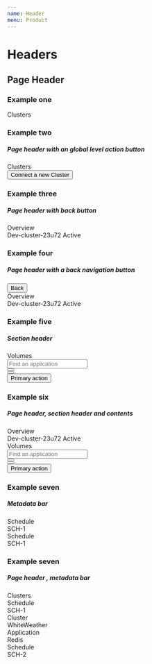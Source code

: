 ```yaml
---
name: Header
menu: Product
---
```



# Headers
## Page Header
### Example one

<Playground>
  <div class="outlet-header">
    <div class="outlet-header__top-bar">
      <div class="outlet-header__top-bar-title">
        <span>Clusters</span>
      </div>
    </div>
  </div>
</Playground>

### Example two
##### Page header with an global level action button

<Playground>
  <div class="outlet-header">
    <div class="outlet-header__top-bar">
      <div class="outlet-header__top-bar-title">
        <span>Clusters</span>
      </div>
      <div class="outlet-header__actions ml-auto">
        <div>
          <button class="btn btn-primary" title="Import new cluster">Connect a new Cluster</button>
        </div>
      </div>
    </div>
  </div>
</Playground>

### Example three
##### Page header with back button


<Playground>
  <div class="outlet-header">
    <div class="outlet-header__top-bar">
      <div class="outlet-header__top-bar-title">
        <span>Overview</span>
      </div>
    </div>
    <div class="outlet-header-meta-block">
      <span class="outlet-header-meta-block_content">Dev-cluster-23u72</span>
      <span class="badge badge-gradient-success badge-pill">Active</span>
    </div>
  </div>
</Playground>

### Example four
##### Page header with a back navigation button


<Playground>
  <div class="outlet-header">
    <div class="outlet-header-navigation">
      <button class="outlet-header-navigation_button">
        <span class="fa fa-arrow-left outlet-header-navigation_icon"></span>
        <span>Back</span>
      </button>
    </div>
    <div class="outlet-header__top-bar">
      <div class="outlet-header__top-bar-title">
        <span>Overview</span>
      </div>
    </div>
    <div class="outlet-header-meta-block">
      <span class="outlet-header-meta-block_content">Dev-cluster-23u72</span>
      <span class="badge badge-gradient-success badge-pill">Active</span>
    </div>
  </div>
</Playground>


### Example five
##### Section header
<Playground>
  <div class="section-header">
    <div class="section-header_title">
      <span class="section-header_title__text">Volumes</span>
    </div>
    <div class="section-header-controls">
      <div class="section-header-controls_item">
        <div class="input-search-icon_wrapper">
          <div class="input-search-icon">
          </div>
          <input class="form-control" placeholder="Find an application"/>
        </div>
      </div>
      <div class="section-header-controls_item">
        <button class="btn btn-secondary"><span class="fa fa-edit"></span></button>
      </div>
      <div class="section-header-controls_item">
        <button class="btn btn-secondary"><span class="fa fa-filter"></span></button>
      </div>
      <div class="section-header-controls_item ml-auto">
        <button class="btn btn-primary">Primary action</button>
      </div>
    </div>
  </div>
</Playground>

### Example six
##### Page header, section header and contents
<Playground>
  <div class="outlet-header">
    <div class="outlet-header__top-bar">
      <div class="outlet-header__top-bar-title">
        <span>Overview</span>
      </div>
    </div>
    <div class="outlet-header-meta-block">
      <span class="outlet-header-meta-block_content">Dev-cluster-23u72</span>
      <span class="badge badge-gradient-success badge-pill">Active</span>
    </div>
  </div>
  <div class="section-header">
    <div class="section-header_title">
      <span class="section-header_title__text">Volumes</span>
    </div>
    <div class="section-header-controls">
      <div class="section-header-controls_item">
        <div class="input-search-icon_wrapper">
          <div class="input-search-icon">
          </div>
          <input class="form-control" placeholder="Find an application"/>
        </div>
      </div>
      <div class="section-header-controls_item">
        <button class="btn btn-secondary"><span class="fa fa-edit"></span></button>
      </div>
      <div class="section-header-controls_item">
        <button class="btn btn-secondary"><span class="fa fa-filter"></span></button>
      </div>
      <div class="section-header-controls_item ml-auto">
        <button class="btn btn-primary">Primary action</button>
      </div>
    </div>
  </div>
</Playground>

### Example seven
##### Metadata bar


<Playground>
  <div class="outlet-header-bar">
    <div class="outlet-header-metabar-line">
    <div class="outlet-header-meta-bar">
      <div class="outlet-header-meta-bar_title">
        <span>Schedule</span>
      </div>
    </div>
    <div class="outlet-header__meta-bar">
      <div class="outlet-header__meta-bar-text">
        <span>SCH-1</span>
      </div>
    </div>
  </div>
      <div class="outlet-header-metabar-line">
    <div class="outlet-header-meta-bar">
      <div class="outlet-header-meta-bar_title">
        <span>Schedule</span>
      </div>
    </div>
    <div class="outlet-header__meta-bar">
      <div class="outlet-header__meta-bar-text">
        <span>SCH-1</span>
      </div>
    </div>
  </div>
  </div>
</Playground>

### Example seven
##### Page header , metadata bar 


<Playground>
    <div class="outlet-header">
    <div class="outlet-header__top-bar">
      <div class="outlet-header__top-bar-title">
        <span>Clusters</span>
      </div>
    </div>
  </div>
  <div class="outlet-header-bar">
    <div class="outlet-header-metabar-line">
    <div class="outlet-header-meta-bar">
      <div class="outlet-header-meta-bar_title">
        <span>Schedule</span>
      </div>
    </div>
    <div class="outlet-header__meta-bar">
      <div class="outlet-header__meta-bar-text">
        <span>SCH-1</span>
      </div>
    </div>
  </div>
      <div class="outlet-header-metabar-line">
    <div class="outlet-header-meta-bar">
      <div class="outlet-header-meta-bar_title">
        <span>Cluster</span>
      </div>
    </div>
    <div class="outlet-header__meta-bar">
      <div class="outlet-header__meta-bar-text">
        <span>WhiteWeather</span>
      </div>
    </div>
  </div>
        <div class="outlet-header-metabar-line">
    <div class="outlet-header-meta-bar">
      <div class="outlet-header-meta-bar_title">
        <span>Application</span>
      </div>
    </div>
    <div class="outlet-header__meta-bar">
      <div class="outlet-header__meta-bar-text">
        <span>Redis</span>
      </div>
    </div>
  </div>
        <div class="outlet-header-metabar-line">
    <div class="outlet-header-meta-bar">
      <div class="outlet-header-meta-bar_title">
        <span>Schedule</span>
      </div>
    </div>
    <div class="outlet-header__meta-bar">
      <div class="outlet-header__meta-bar-text">
        <span>SCH-2</span>
      </div>
    </div>
  </div>
  </div>
</Playground>